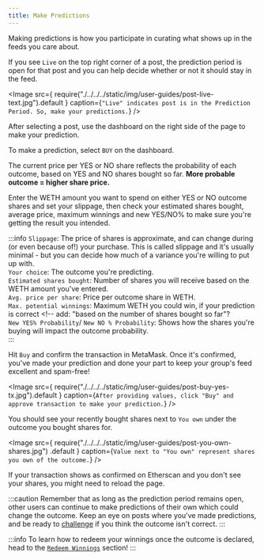 ```yaml
---
title: Make Predictions
---
```



Making predictions is how you participate in curating what shows up in the feeds you care about. 

If you see `Live` on the top right corner of a post, the prediction period is open for that post and you can help decide whether or not it should stay in the feed.

<Image
	src={
		require("./../../../static/img/user-guides/post-live-text.jpg").default
	}
	caption={`"Live" indicates post is in the Prediction Period. So, make your predictions.`}
/>

After selecting a post, use the dashboard on the right side of the page to make your prediction.

To make a prediction, select `BUY` on the dashboard. 

The current price per YES or NO share reflects the probability of each outcome, based on YES and NO shares bought so far. **More probable outcome = higher share price.**

Enter the WETH amount you want to spend on either YES or NO outcome shares and set your slippage, then check your estimated shares bought, average price, maximum winnings and new YES/NO% to make sure you're getting the result you intended. 

:::info
`Slippage`: The price of shares is approximate, and can change during (or even because of!) your purchase. This is called slippage and it's usually minimal - but you can decide how much of a variance you're willing to put up with. <br/>
`Your choice`: The outcome you're predicting. <br/>
`Estimated shares bought`: Number of shares you will receive based on the WETH amount you've entered. <br/>
`Avg. price per share`: Price per outcome share in WETH. <br/>
`Max. potential winnings`: Maximum WETH you could win, if your prediction is correct <!-- add: "based on the number of shares bought so far"?<br/>
`New YES% Probability`/ `New NO % Probability`: Shows how the shares you're buying will impact the outcome probability.<br/> 
:::

Hit `Buy` and confirm the transaction in MetaMask. Once it's confirmed, you've made your prediction and done your part to keep your group's feed excellent and spam-free!

<Image
	src={
		require("./../../../static/img/user-guides/post-buy-yes-tx.jpg").default
	}
	caption={`After providing values, click "Buy" and approve transaction to make your prediction.`}
/>

You should see your recently bought shares next to `You own` under the outcome you bought shares for.

<Image
	src={
		require("./../../../static/img/user-guides/post-you-own-shares.jpg")
			.default
	}
	caption={`Value next to "You own" represent shares you own of the outcome.`}
/>

If your transaction shows as confirmed on Etherscan and you don't see your shares, you might need to reload the page.

:::caution
Remember that as long as the prediction period remains open, other users can continue to make predictions of their own which could change the outcome. Keep an eye on posts where you've made predictions, and be ready to [challenge](challenges) if you think the outcome isn't correct.
:::


:::info
To learn how to redeem your winnings once the outcome is declared, head to the [`Redeem Winnings`](redeem) section!
:::
